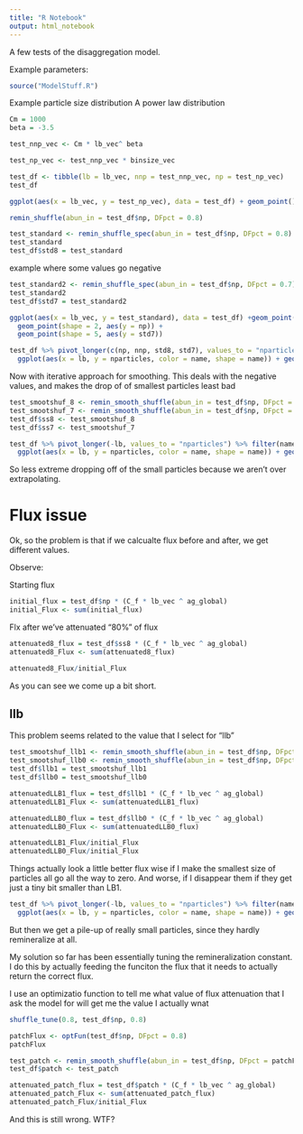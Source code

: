 ```yaml
---
title: "R Notebook"
output: html_notebook
---
```


A few tests of the disaggregation model.

Example parameters:

```r
source("ModelStuff.R")
```

Example particle size distribution
A power law distribution
```r
Cm = 1000
beta = -3.5

test_nnp_vec <- Cm * lb_vec^ beta

test_np_vec <- test_nnp_vec * binsize_vec

test_df <- tibble(lb = lb_vec, nnp = test_nnp_vec, np = test_np_vec)
test_df
```

```r
ggplot(aes(x = lb_vec, y = test_np_vec), data = test_df) + geom_point() + scale_x_log10() + scale_y_log10()
```

```r
remin_shuffle(abun_in = test_df$np, DFpct = 0.8)
```

```r
test_standard <- remin_shuffle_spec(abun_in = test_df$np, DFpct = 0.8)
test_standard
test_df$std8 = test_standard
```

example where some values go negative
```r
test_standard2 <- remin_shuffle_spec(abun_in = test_df$np, DFpct = 0.7)
test_standard2
test_df$std7 = test_standard2
```

```r
ggplot(aes(x = lb_vec, y = test_standard), data = test_df) +geom_point(shape = 1) + scale_x_log10() + #scale_y_log10() +
  geom_point(shape = 2, aes(y = np)) + 
  geom_point(shape = 5, aes(y = std7))
```


```r
test_df %>% pivot_longer(c(np, nnp, std8, std7), values_to = "nparticles") %>% filter(name != "nnp") %>%
  ggplot(aes(x = lb, y = nparticles, color = name, shape = name)) + geom_point(size = 2) + geom_path() + scale_x_log10()
```

Now with iterative approach for smoothing. This deals with the negative values, and makes the drop of of smallest particles least bad

```r
test_smootshuf_8 <- remin_smooth_shuffle(abun_in = test_df$np, DFpct = 0.8)
test_smootshuf_7 <- remin_smooth_shuffle(abun_in = test_df$np, DFpct = 0.7)
test_df$ss8 <- test_smootshuf_8 
test_df$ss7 <- test_smootshuf_7
```

```r
test_df %>% pivot_longer(-lb, values_to = "nparticles") %>% filter(name %in% c("np", "ss8", "ss7")) %>%
  ggplot(aes(x = lb, y = nparticles, color = name, shape = name)) + geom_point(size = 2) + geom_path() + scale_x_log10()
```

So less extreme dropping off of the small particles because we aren't over extrapolating.

# Flux issue

Ok, so the problem is that if we calcualte flux before and after, we get different values.

Observe:

Starting flux
```r
initial_flux = test_df$np * (C_f * lb_vec ^ ag_global)
initial_Flux <- sum(initial_flux)
```

Flx after we've attenuated "80%" of flux

```r
attenuated8_flux = test_df$ss8 * (C_f * lb_vec ^ ag_global)
attenuated8_Flux <- sum(attenuated8_flux)

attenuated8_Flux/initial_Flux
```

As you can see we come up a bit short.

## llb

This problem seems related to the value that I select for "llb"

```r
test_smootshuf_llb1 <- remin_smooth_shuffle(abun_in = test_df$np, DFpct = 0.8, llb = lb_vec[1] - 0.001)
test_smootshuf_llb0 <- remin_smooth_shuffle(abun_in = test_df$np, DFpct = 0.8, llb = 0)
test_df$llb1 = test_smootshuf_llb1
test_df$llb0 = test_smootshuf_llb0
```

```r
attenuatedLLB1_flux = test_df$llb1 * (C_f * lb_vec ^ ag_global)
attenuatedLLB1_Flux <- sum(attenuatedLLB1_flux)

attenuatedLLB0_flux = test_df$llb0 * (C_f * lb_vec ^ ag_global)
attenuatedLLB0_Flux <- sum(attenuatedLLB0_flux)

attenuatedLLB1_Flux/initial_Flux
attenuatedLLB0_Flux/initial_Flux
```

Things actually look a little better flux wise if I make the smallest size of particles all go all the way to zero. And worse, if I disappear them if they get just a tiny bit smaller than LB1.


```r
test_df %>% pivot_longer(-lb, values_to = "nparticles") %>% filter(name %in% c("np", "ss8", "llb0")) %>%
  ggplot(aes(x = lb, y = nparticles, color = name, shape = name)) + geom_point(size = 2) + geom_path() + scale_x_log10()
```

But then we get a pile-up of really small particles, since they hardly remineralize at all.

My solution so far has been essentially tuning the remineralization constant. I do this by actually feeding the funciton the flux that it needs to actually return the correct flux.

I use an optimizatio function to tell me what value of flux attenuation that I ask the model for will get me the value I actually wnat

```r
shuffle_tune(0.8, test_df$np, 0.8)
```


```r
patchFlux <- optFun(test_df$np, DFpct = 0.8)
patchFlux
```


```r
test_patch <- remin_smooth_shuffle(abun_in = test_df$np, DFpct = patchFlux)
test_df$patch <- test_patch
```

```r
attenuated_patch_flux = test_df$patch * (C_f * lb_vec ^ ag_global)
attenuated_patch_Flux <- sum(attenuated_patch_flux)
attenuated_patch_Flux/initial_Flux
```

And this is still wrong. WTF?
